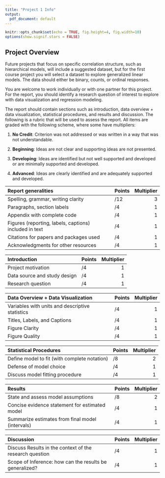 ```yaml
---
title: "Project 1 Info"
output:
  pdf_document: default
---
```


```r
knitr::opts_chunk$set(echo = TRUE, fig.height=4, fig.width=10)
options(show.signif.stars = FALSE)
```


## Project Overview

Future projects that focus on specific correlation structure, such as hierarchical models, will include a suggested dataset, but for the first course project you will select a dataset to explore generalized linear models. The data should either be binary, counts, or ordinal responses.

You are welcome to work individually or with one partner for this project. For the report, you should identify a research question of interest to explore with data visualization and regression modeling. 

The report should contain sections such as introduction, data overview + data visualization, statistical procedures, and results and discussion. The following is a rubric that will be used to assess the report. 
All items are graded with the following scheme, where some have multipliers:

1. __No Credit__: Criterion was not addressed or was written in a way that was not understandable.

2. __Beginning__:  Ideas are not clear and supporting ideas are not presented.

3. __Developing__: Ideas are identified but not well supported and developed or are minimally supported and developed.

4. __Advanced__: Ideas are clearly identified and are adequately supported and developed.

| __Report generalities__ | __Points__  | __Multiplier__|
|:------------------------|---|---:|
|Spelling, grammar, writing clarity | /12  |  3 |
|Paragraphs, section labels | /4  | 1 |
|Appendix with complete code |  /4 |  1 |
|Figures (reporting, labels, captions) included in text|  /4 |  1 |
|Citations for papers and packages used | /4  |  1 |
|Acknowledgments for other resources | /4  |  1 |

| __Introduction__ | __Points__  | __Multiplier__ |
|:------------------------|---|---:|
|Project motivation |  /4 |  1 |
|Data source and study design | /4  |  1 |
|Research question | /4  |  1 |

| __Data Overview + Data Visualization__ | __Points__  | __Multiplier__ |
|:------------------------|---|---:|
|Variables with units and descriptive statistics |  /4 |  1 |
|Titles, Labels, and Captions | /4  | 1 |
|Figure Clarity | /4  | 1|
|Figure Quality | /4  | 1|

| __Statistical Procedures__ | __Points__  | __Multiplier__ |
|:------------------------|---|---:|
|Define model to fit (with complete notation) | /8  |  2 |
|Defense of model choice| /4 | 1 |
|Discuss model fitting procedure |  /4 |  1 |

| __Results__ | __Points__  | __Multiplier__ |
|:------------------------|---|---:|
|State and assess model assumptions |/8   |  2 |
|Concise evidence statement for estimated model | /4  | 1 |
|Summarize estimates from final model (intervals) |/4   |  1 |

| __Discussion__ | __Points__  | __Multiplier__ |
|:------------------------|---|---:|
|Discuss Results in the context of the research question |  /4 |  1 |
|Scope of Inference: how can the results be generalized? | /4  |  1 |
